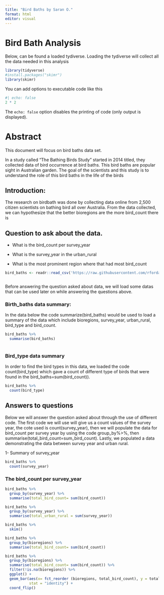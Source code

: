 ```yaml
---
title: "Bird Baths by Saran O."
format: html
editor: visual
---
```


# Bird Bath Analysis

Below, can be found a loaded tydiverse. Loading the tydiverse will collect all the data needed in this analysis

```r
library(tidyverse)
#install.packages("skimr")
library(skimr)
```

You can add options to executable code like this

```r
#| echo: false
2 * 2
```

The `echo: false` option disables the printing of code (only output is displayed).

# Abstract

This document will focus on bird baths data set.

In a study called "The Bathing Birds Study" started in 2014 titled, they collected data of bird occurrence at bird baths. This bird baths are popular sight in Australian garden. The goal of the scientists and this study is to understand the role of this bird baths in the life of the birds

## Introduction:

The research on birdbath was done by collecting data online from 2,500 citizen scientists on bathing bird all over Australia. From the data collected, we can hypothesize that the better bioregions are the more bird_count there is

## Question to ask about the data.

-   What is the bird_count per survey_year

-   What is the survey_year in the urban_rural

-   What is the most prominent region where that had most bird_count

```r
bird_baths <- readr::read_csv('https://raw.githubusercontent.com/rfordatascience/tidytuesday/master/data/2021/2021-08-31/bird_baths.csv')



```

Before answering the question asked about data, we will load some datas that can be used later on while answering the questions above.

### Birth_baths data summary:

In the data below the code summarize(bird_baths) would be used to load a summary of the data which include bioregions, survey_year, urban_rural, bird_type and bird_count.

```r
bird_baths %>%
  summarise(bird_baths)
 
```

### Bird_type data summary

In order to find the bird types in this data, we loaded the code count(bird_type) which gave a count of different type of birds that were found in the bird_baths=sum(bird_count)).

```r
bird_baths %>%
  count(bird_type)
```

## Answers to questions

Below we will answer the question asked about through the use of different code. The first code we will use will give us a count values of the survey year, the cote used is count(survey_year), then we will populate the data for bird_count per survey year by using the code group_by%\>%, then summarise(total_bird_count=sum_bird_count). Lastly, we populated a data demonstrating the data between survey year and urban rural.

1- Summary of survey_year

```r
bird_baths %>%
  count(survey_year)

```

### 

### The bird_count per survey_year

```r
bird_baths %>%
  group_by(survey_year) %>%
  summarise(total_bird_count= sum(bird_count))
```

```r
bird_baths %>%
  group_by(survey_year) %>%
  summarise(total_urban_rural = sum(survey_year))
```

```r
bird_baths %>%
  skim()
```

```r
bird_baths %>%
  group_by(bioregions) %>%
  summarise(total_bird_count= sum(bird_count))
```

```r
bird_baths %>%
  group_by(bioregions) %>%
  summarise(total_bird_count= sum(bird_count)) %>%
  filter(!is.na(bioregions)) %>%
  ggplot() +
  geom_bar(aes(x= fct_reorder (bioregions, total_bird_count), y = total_bird_count), 
           stat = "identity") +
  coord_flip()

```
